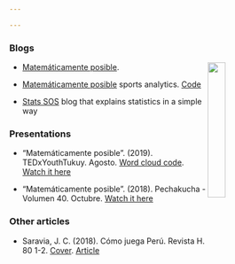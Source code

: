 ```yaml
---

---
```


### **Blogs**
<img src="MP.PNG" style="width:25%; margin-right: 20px" align="right">

- [Matemáticamente posible](https://matematicamenteposible.net). 

- [Matemáticamente posible](https://www.facebook.com/matematicamenteposible/) sports analytics. [Code](https://github.com/jsaraviadrago/Mate-posible)

- [Stats SOS](https://statssos.net/) blog that explains statistics in a simple way

### **Presentations** 

- "Matemáticamente posible". (2019). TEDxYouthTukuy. Agosto. [Word cloud code](https://github.com/jsaraviadrago/Mate-posible). [Watch it here](https://www.youtube.com/watch?v=w2bFtUVihrs)

- "Matemáticamente posible". (2018). Pechakucha - Volumen 40. Octubre. [Watch it here](https://www.youtube.com/watch?v=kC85LBaDUZo&feature=youtu.be)

### **Other articles**

- Saravia, J. C. (2018). Cómo juega Perú. Revista H. 80 1-2.
[Cover](images/IMG_2809.JPG). [Article](images/Articulo_revista_H.pdf)